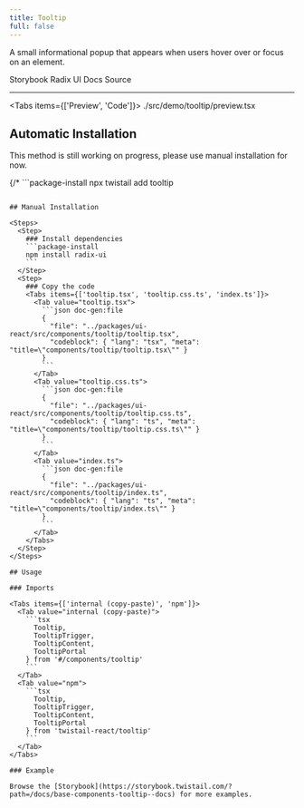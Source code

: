 ```yaml
---
title: Tooltip
full: false
---
```


A small informational popup that appears when users hover over or focus on an element.

<Badges>
  <BadgeLink href="https://storybook.twistail.com/?path=/docs/base-components-tooltip--docs" external>
    Storybook
  </BadgeLink>
  <BadgeLink href="https://www.radix-ui.com/primitives/docs/components/tooltip#api-reference" external>
    Radix UI Docs
  </BadgeLink>
  <BadgeLink href="https://github.com/riipandi/twistail/tree/main/packages/ui-react/src/components/tooltip" external>
    Source
  </BadgeLink>
</Badges>

---


<Tabs items={['Preview', 'Code']}>
  <Tab value="Preview" className="rounded-b-xl flex min-h-44 flex-wrap items-center justify-center gap-4 py-20 not-prose">
    <Demo />
  </Tab>
  <Tab value="Code">
    <include cwd lang="tsx">./src/demo/tooltip/preview.tsx</include>
  </Tab>
</Tabs>

## Automatic Installation

<Callout type='warn'>
  This method is still working on progress, please use manual installation for now.
</Callout>

{/* ```package-install
npx twistail add tooltip
``` */}

## Manual Installation

<Steps>
  <Step>
    ### Install dependencies
    ```package-install
    npm install radix-ui
    ```
  </Step>
  <Step>
    ### Copy the code
    <Tabs items={['tooltip.tsx', 'tooltip.css.ts', 'index.ts']}>
      <Tab value="tooltip.tsx">
        ```json doc-gen:file
        {
          "file": "../packages/ui-react/src/components/tooltip/tooltip.tsx",
          "codeblock": { "lang": "tsx", "meta": "title=\"components/tooltip/tooltip.tsx\"" }
        }
        ```
      </Tab>
      <Tab value="tooltip.css.ts">
        ```json doc-gen:file
        {
          "file": "../packages/ui-react/src/components/tooltip/tooltip.css.ts",
          "codeblock": { "lang": "ts", "meta": "title=\"components/tooltip/tooltip.css.ts\"" }
        }
        ```
      </Tab>
      <Tab value="index.ts">
        ```json doc-gen:file
        {
          "file": "../packages/ui-react/src/components/tooltip/index.ts",
          "codeblock": { "lang": "ts", "meta": "title=\"components/tooltip/index.ts\"" }
        }
        ```
      </Tab>
    </Tabs>
  </Step>
</Steps>

## Usage

### Imports

<Tabs items={['internal (copy-paste)', 'npm']}>
  <Tab value="internal (copy-paste)">
    ```tsx
      Tooltip,
      TooltipTrigger,
      TooltipContent,
      TooltipPortal
    } from '#/components/tooltip'
    ```
  </Tab>
  <Tab value="npm">
    ```tsx
      Tooltip,
      TooltipTrigger,
      TooltipContent,
      TooltipPortal
    } from 'twistail-react/tooltip'
    ```
  </Tab>
</Tabs>

### Example

Browse the [Storybook](https://storybook.twistail.com/?path=/docs/base-components-tooltip--docs) for more examples.
